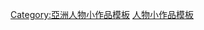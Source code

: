 {{Catnav|頁面分類|總類|維基百科模板|條目信息與編輯模板|小作品模板|人物小作品模板|亞洲人物小作品模板|M}}
{{Catnav|頁面分類|總類|……|小作品模板|地理小作品模板|亞洲小作品模板|東南亞小作品模板|馬來西亞小作品模板}}
[[Category:亞洲人物小作品模板|Category:亞洲人物小作品模板]]
[[Category:馬來西亞小作品模板|人物小作品模板]]